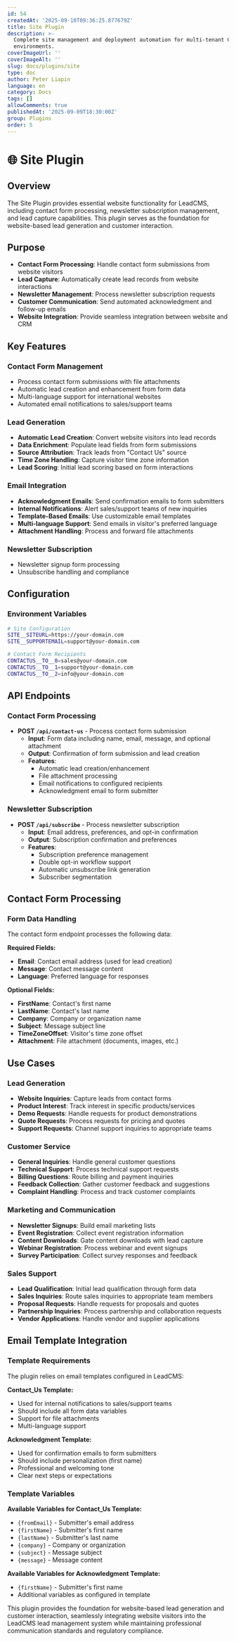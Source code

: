 ```yaml
---
id: 54
createdAt: '2025-09-10T09:36:25.877679Z'
title: Site Plugin
description: >-
  Complete site management and deployment automation for multi-tenant CMS
  environments.
coverImageUrl: ''
coverImageAlt: ''
slug: docs/plugins/site
type: doc
author: Peter Liapin
language: en
category: Docs
tags: []
allowComments: true
publishedAt: '2025-09-09T18:30:00Z'
group: Plugins
order: 5
---
```


# 🌐 Site Plugin

## Overview

The Site Plugin provides essential website functionality for LeadCMS, including contact form processing, newsletter subscription management, and lead capture capabilities. This plugin serves as the foundation for website-based lead generation and customer interaction.

## Purpose

* **Contact Form Processing**: Handle contact form submissions from website visitors
* **Lead Capture**: Automatically create lead records from website interactions
* **Newsletter Management**: Process newsletter subscription requests
* **Customer Communication**: Send automated acknowledgment and follow-up emails
* **Website Integration**: Provide seamless integration between website and CRM

## Key Features

### Contact Form Management

* Process contact form submissions with file attachments
* Automatic lead creation and enhancement from form data
* Multi-language support for international websites
* Automated email notifications to sales/support teams

### Lead Generation

* **Automatic Lead Creation**: Convert website visitors into lead records
* **Data Enrichment**: Populate lead fields from form submissions
* **Source Attribution**: Track leads from "Contact Us" source
* **Time Zone Handling**: Capture visitor time zone information
* **Lead Scoring**: Initial lead scoring based on form interactions

### Email Integration

* **Acknowledgment Emails**: Send confirmation emails to form submitters
* **Internal Notifications**: Alert sales/support teams of new inquiries
* **Template-Based Emails**: Use customizable email templates
* **Multi-language Support**: Send emails in visitor's preferred language
* **Attachment Handling**: Process and forward file attachments

### Newsletter Subscription

* Newsletter signup form processing
* Unsubscribe handling and compliance

## Configuration

### Environment Variables

```bash
# Site Configuration
SITE__SITEURL=https://your-domain.com
SITE__SUPPORTEMAIL=support@your-domain.com

# Contact Form Recipients
CONTACTUS__TO__0=sales@your-domain.com
CONTACTUS__TO__1=support@your-domain.com
CONTACTUS__TO__2=info@your-domain.com
```

## API Endpoints

### Contact Form Processing

* **POST `/api/contact-us`** - Process contact form submission
  * **Input**: Form data including name, email, message, and optional attachment
  * **Output**: Confirmation of form submission and lead creation
  * **Features**:
    * Automatic lead creation/enhancement
    * File attachment processing
    * Email notifications to configured recipients
    * Acknowledgment email to form submitter

### Newsletter Subscription

* **POST `/api/subscribe`** - Process newsletter subscription
  * **Input**: Email address, preferences, and opt-in confirmation
  * **Output**: Subscription confirmation and preferences
  * **Features**:
    * Subscription preference management
    * Double opt-in workflow support
    * Automatic unsubscribe link generation
    * Subscriber segmentation

## Contact Form Processing

### Form Data Handling

The contact form endpoint processes the following data:

**Required Fields:**

* **Email**: Contact email address (used for lead creation)
* **Message**: Contact message content
* **Language**: Preferred language for responses

**Optional Fields:**

* **FirstName**: Contact's first name
* **LastName**: Contact's last name
* **Company**: Company or organization name
* **Subject**: Message subject line
* **TimeZoneOffset**: Visitor's time zone offset
* **Attachment**: File attachment (documents, images, etc.)

## Use Cases

### Lead Generation

* **Website Inquiries**: Capture leads from contact forms
* **Product Interest**: Track interest in specific products/services
* **Demo Requests**: Handle requests for product demonstrations
* **Quote Requests**: Process requests for pricing and quotes
* **Support Requests**: Channel support inquiries to appropriate teams

### Customer Service

* **General Inquiries**: Handle general customer questions
* **Technical Support**: Process technical support requests
* **Billing Questions**: Route billing and payment inquiries
* **Feedback Collection**: Gather customer feedback and suggestions
* **Complaint Handling**: Process and track customer complaints

### Marketing and Communication

* **Newsletter Signups**: Build email marketing lists
* **Event Registration**: Collect event registration information
* **Content Downloads**: Gate content downloads with lead capture
* **Webinar Registration**: Process webinar and event signups
* **Survey Participation**: Collect survey responses and feedback

### Sales Support

* **Lead Qualification**: Initial lead qualification through form data
* **Sales Inquiries**: Route sales inquiries to appropriate team members
* **Proposal Requests**: Handle requests for proposals and quotes
* **Partnership Inquiries**: Process partnership and collaboration requests
* **Vendor Applications**: Handle vendor and supplier applications

## Email Template Integration

### Template Requirements

The plugin relies on email templates configured in LeadCMS:

**Contact\_Us Template:**

* Used for internal notifications to sales/support teams
* Should include all form data variables
* Support for file attachments
* Multi-language support

**Acknowledgment Template:**

* Used for confirmation emails to form submitters
* Should include personalization (first name)
* Professional and welcoming tone
* Clear next steps or expectations

### Template Variables

**Available Variables for Contact\_Us Template:**

* `{fromEmail}` - Submitter's email address
* `{firstName}` - Submitter's first name
* `{lastName}` - Submitter's last name
* `{company}` - Company or organization
* `{subject}` - Message subject
* `{message}` - Message content

**Available Variables for Acknowledgment Template:**

* `{firstName}` - Submitter's first name
* Additional variables as configured in template

<Callout type="info" title="Lead Generation Foundation">
  This plugin provides the foundation for website-based lead generation and customer interaction, seamlessly integrating website visitors into the LeadCMS lead management system while maintaining professional communication standards and regulatory compliance.
</Callout>
